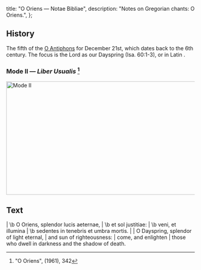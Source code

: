   title: "O Oriens — Notae Bibliae",
  description: "Notes on Gregorian chants: O Oriens.",
};

<Initial text="O Oriens" />

## History

The fifth of the [O Antiphons](/glossary/liturgical-terms#o-antiphons) for December 21st, which dates back to the 6th century. The focus is the Lord as our Dayspring (Isa. 60:1-3), or in Latin *<Definition lang="latin" anchor="oriens" text="Oriens" />*.

### Mode II — *Liber Usualis* [^1]

<Image
  src="/chants/o-oriens.svg"
  alt="Mode II"
  width="600"
  height="303"
/>

## Text

<Poetry>
|  \b O Oriens, splendor lucis aeternae,
|  \b et sol justitiae:
|  \b veni, et illumina
|  \b sedentes in tenebris et umbra mortis.
|
|  O Dayspring, splendor of light eternal,
|  and sun of righteousness:
|  come, and enlighten
|  those who dwell in darkness and the shadow of death.
</Poetry>

[^1]: "O Oriens", *<Definition lang="latin" anchor="liber-usualis" text="Liber Usualis" />* (1961), 342
